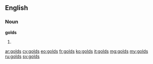 ==English==

===Noun===
'''golds'''

# {{plural of|[[gold]]}}

[[ar:golds]]
[[cy:golds]]
[[eo:golds]]
[[fr:golds]]
[[ko:golds]]
[[it:golds]]
[[mg:golds]]
[[my:golds]]
[[ru:golds]]
[[sv:golds]]